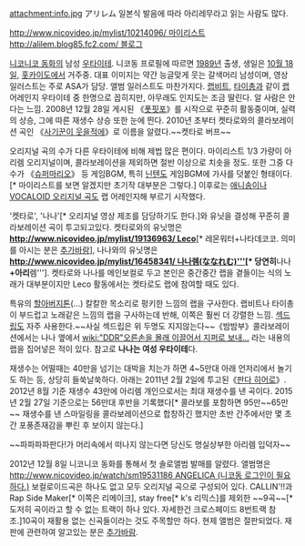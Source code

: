 attachment:info.jpg
アリレム
일본식 발음에 따라 아리레무라고 읽는 사람도 많다.

[[http://www.nicovideo.jp/mylist/10214096/ 마이리스트]]
[[http://alilem.blog85.fc2.com/ 블로그]]

[[니코니코 동화]]의 남성 [[우타이테]]. 니코동 프로필에 따르면 [[1989년]] 출생, 생일은 [[10월 18일]], [[홋카이도]]에서 거주중. 대표 이미지는 약간 능글맞게 웃는 갈색머리 남성이며, 영상 일러스트는 주로 ASA가 담당. 앨범 일러스트도 마찬가지다. [[랩비트]], [[타이총]]과 같이 [[랩]] 어레인지 우타이테 중 한명으로 꼽히지만, 아무래도 인지도는 조금 딸린다. 알 사람은 안다는 느낌. 2008년 12월 28일 게시된 《[[폿핏포]]》를 시작으로 꾸준히 활동중이며, 실력의 상승, 그에 따른 재생수 상승 또한 눈에 띈다. 2010년 초부터 켓타로와의 콜라보레이션 곡인 《[[사기꾼이 웃을적에]]》로 이름을 알렸다.~~켓타로 버프~~

오리지널 곡의 수가 다른 우타이테에 비해 제법 많은 편이다. 마이리스트 1/3 가량이 아리렘 오리지널이며, 콜라보레이션을 제외하면 절반 이상으로 치솟을 정도. 또한 그중 다수가 《[[슈퍼마리오]]》 등 게임BGM, 특히 [[닌텐도]] 게임BGM에 가사를 덧붙인 형태이다.[* 마이리스트를 보면 알겠지만 초기작 대부분은 그렇다.] 이후로는 [[애니송]]이나 [[VOCALOID 오리지널 곡]]도 랩 어레인지해 부르기 시작했다. 

'켓타로', '나나'[* 오리지널 영상 제조를 담당하기도 한다.]와 유닛을 결성해 꾸준히 콜라보레이션 곡이 투고되고있다. 켓타로와의 유닛명은 '''[[http://www.nicovideo.jp/mylist/19136963/ Leco]]'''[* 레몬워터+나타데코코. 의미를 아시는 분은 [[추가바람]]], 나나와의 유닛명은 '''[[http://www.nicovideo.jp/mylist/16458341/ 나나렘(ななれむ)''']][* 당연히 '''나나'''+아리'''렘''']. 켓타로와 나나를 메인보컬로 두고 본인은 중간중간 랩을 곁들이는 식의 노래가 대부분이지만 Leco 활동에서는 켓타로도 랩에 참여할 때도 있다.

특유의 [[할아버지]]톤(...) 칼칼한 목소리로 펑키한 느낌의 랩을 구사한다. 랩비트나 타이총이 부드럽고 노래같은 느낌의 랩을 구사하는데 반해, 이쪽은 훨씬 더 강렬한 느낌. [[섹드립]]도 자주 사용한다.~~사실 섹드립은 위 두명도 지지않는다~~《밤밤부》콜라보레이션에서는 나나 옆에서 [[wiki:"DDR"오른손을 몰래 이끌어서 지퍼로 보내…]] 라는 내용의 랩을 집어넣은 적이 있다. 참고로 '''나나는 여성 우타이테'''다.

재생수는 어떨때는 40만을 넘기는 대박을 치는가 하면 4~5만대 아래 언저리에서 놀기도 하는 등, 상당히 들쑥날쑥하다. 아래는 2011년 2월 2일에 투고된《[[판다 히어로]]》. 2012년 8월 기준 재생수 43만에 아리렘 개인으로서는 최대 재생수를 낸 곡이다. 2015년 2월 27일 기준으로는 56만대 후반을 기록했다[* 콜라보를 포함하면 95만~~65만~~ 재생수를 낸 스마일링을 콜라보레이션으로 합창하긴 했지만 초반 간주에서만 몇 초간 포풍존재감을 뿌린 후 보이지 않는다.]

{{{#!html 
<object width="420" height="315"><param name="movie" value="https://www.youtube-nocookie.com/v/PTaAYhRAmRE?version=3&amp;hl=ko_KR"></param><param name="allowFullScreen" value="true"></param><param name="allowscriptaccess" value="always"></param><embed src="https://www.youtube-nocookie.com/v/PTaAYhRAmRE?version=3&amp;hl=ko_KR" type="application/x-shockwave-flash" width="420" height="315" allowscriptaccess="always" allowfullscreen="true"></embed></object>
}}}
~~파파파파판다!가 머리속에서 떠나지 않는다면 당신도 명실상부한 아리렘 입덕자~~

2012년 12월 8일 니코니코 동화를 통해서 첫 솔로앨범 발매를 알렸다. 앨범명은 [[http://www.nicovideo.jp/watch/sm19531186 ANGELICA (니코동 로그인이 필요하다.)]] 보컬로이드곡은 하나도 없고 모두 오리지널 곡으로 구성되어 있다. CALLIN'!!과 Rap Side Maker[* 이쪽은 리메이크], stay free[* k's 리믹스]를 제외한 ~~9곡~~[* 도저히 곡이라고 할 수 없는 트랙이 하나 있다. 자세한건 크로스페이드 8번트랙 참조.]10곡이 재활용 없는 신곡들이라는 것도 주목할만 하다.
현제 앨범은 절판되었다. 재판에 관련하여 알고있는 분은 [[추가바람]].
